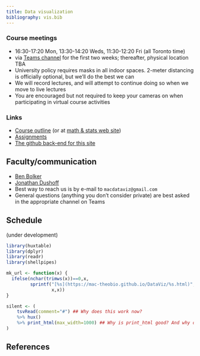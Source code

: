 ```yaml
---
title: Data visualization
bibliography: vis.bib
---
```


<!-- from https://www.w3schools.com/css/css_table.asp -->
<style>
th, td {
   vertical-align: top;
   padding: 15px;
}
tr:nth-child(even) {background-color: #f2f2f2;} 
th {background-color: #ccccff;}
</style>


<!-- COMMENT
	## Current

## Info

-->

### Course meetings

- 16:30-17:20 Mon, 13:30-14:20 Weds, 11:30-12:20 Fri (all Toronto time)
- via [Teams channel](https://teams.microsoft.com/_#/school/conversations/General?threadId=19:WMkvwbwYymVUN2AoIc-v8VrcUAxFa2fADOPK2ftOdKA1@thread.tacv2&ctx=channel) for the first two weeks; thereafter, physical location TBA
- University policy requires masks in all indoor spaces. 2-meter distancing is officially optional, but we'll do the best we can
- We will record lectures, and will attempt to continue doing so when we move to live lectures
- You are encouraged but not required to keep your cameras on when participating in virtual course activities

### Links

- [Course outline](outline.html) (or at [math & stats web site](https://mcmasteru365.sharepoint.com/:w:/s/sci-course-outlines/EQIfPDteOwhApDyncmtsPccBnD1-BnBNvI3d7lHqbVDRKQ?e=2Vt5pV))
- [Assignments](admin/assignments.html)
- [The github back-end for this site](https://github.com/mac-theobio/DataViz/)

## Faculty/communication

- [Ben Bolker](http://www.math.mcmaster.ca/~bolker/)
- [Jonathan Dushoff](http://www.biology.mcmaster.ca/dushoff/)
- Best way to reach us is by e-mail to `macdataviz@gmail.com`
- General questions (anything you don't consider private) are best asked in the appropriate channel on Teams

## Schedule

(under development)

```r
library(huxtable)
library(dplyr)
library(readr)
library(shellpipes)

mk_url <- function(x) {
  ifelse(nchar(trimws(x))==0,x,
         sprintf("[%s](https://mac-theobio.github.io/DataViz/%s.html)",
                 x,x))
}

silent <- (
	tsvRead(comment="#") ## Why does this work now?
	%>% hux()
	%>% print_html(max_width=1000) ## Why is print_html good? And why do refs work??
)

```

## References

